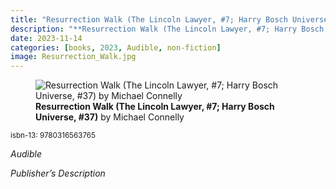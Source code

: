 ```yaml
---
title: "Resurrection Walk (The Lincoln Lawyer, #7; Harry Bosch Universe, #37)"
description: "**Resurrection Walk (The Lincoln Lawyer, #7; Harry Bosch Universe, #37)** by Michael Connelly"
date: 2023-11-14
categories: [books, 2023, Audible, non-fiction]
image: Resurrection_Walk.jpg
---
```

![**Resurrection Walk (The Lincoln Lawyer, #7; Harry Bosch Universe, #37)** by Michael Connelly](Resurrection_Walk.jpg){fig-align="left"}

<sup>isbn-13: 9780316563765</sup>

*Audible*

*Publisher's Description*

